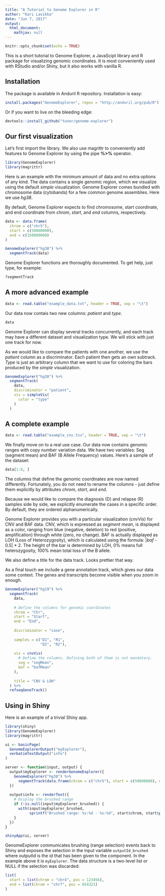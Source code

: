 ```yaml
---
title: "A Tutorial to Genome Explorer in R"
author: "Kari Lavikka"
date: "Jun 7, 2017"
output:
  html_document:
    mathjax: null
---
```


```r
knitr::opts_chunk$set(echo = TRUE)
```

This is a short tutorial to Genome Explorer, a JavaScipt library and R package for visualizing genomic coordinates. It is most conveniently used with RStudio and/or Shiny, but it also works with vanilla R.

## Installation

The package is available in Anduril R repository. Installation is easy:

```r
install.packages("GenomeExplorer", repos = "http://anduril.org/pub/R")
```

Or if you want to live on the bleeding edge:

```r
devtools::install_github("tuner/genome-explorer")
```

## Our first visualization

Let's first import the library. We also use magrittr to conveniently add features to Genome Explorer by using the pipe **%>%** operator.

```r
library(GenomeExplorer)
library(magrittr)
```

Here is an example with the minimum amount of data and no extra options of any kind. The data contains a single genomic region, which we visualize using the default *simple* visualization. Genome Explorer comes bundled with chromosome data (cytobands) for a few common genome assemblies. Here we use *hg38*.

By default, Genome Explorer expects to find chromosome, start coordinate, and end coordinate from _chrom_, _start_, and _end_ columns, respectively.

```r
data <- data.frame(
  chrom = c("chr5"),
  start = c(50000000),
  end = c(150000000)
)

GenomeExplorer("hg38") %>%
  segmentTrack(data)
```

Genome Explorer functions are thoroughly documented. To get help, just type, for example:

```r
?segmentTrack
```

## A more advanced example

```r
data <- read.table("example_data.txt", header = TRUE, sep = "\t")
```

Our data now contais two new columns: _patient_ and _type_.

```r
data
```

Genome Explorer can display several tracks concurrently, and each track may have a different dataset and visualization type. We will stick with just one track for now.

As we would like to compare the patients with one another, we use the _patient_ column as a discriminator. Each patient then gets an own subtrack. _Type_ is just an arbitrary column that we want to use for coloring the bars produced by the _simple_ visualization.

```r
GenomeExplorer("hg38") %>%
  segmentTrack(
    data,
    discriminator = "patient",
    vis = simpleVis(
      color = "type"
    )
  )
```

## A complete example

```r
data <- read.table("example_cnv.tsv", header = TRUE, sep = "\t")
```

We finally move on to a real use case. Our data now contains genomic ranges with copy number variation data. We have two variables: Seg (segment mean) and BAF (B Allele Frequency) values. Here's a sample of the dataset:

```r
data[1:8, ]
```

The columns that define the genomic coordinates are now named differently. Fortunately, you do not need to rename the columns - just define them explicitly by attributes _chrom_, _start_, and _end_.

Because we would like to compare the diagnosis (D) and relapse (R) samples side by side, we explicitly enumerate the cases in a specific order. By default, they are ordered alphanumerically.

Genome Explorer provides you with a particular visualization (_cnvVis_) for CNV and BAF data. CNV, which is expressed as *segment mean*, is displayed as a color, ranging from blue (negative, deletion) to red (positive, amplification) through white (zero, no change). BAF is actually displayed as LOH (Loss of Heterozygosity), which is calculated using the formula: |*baf* - 0.5| * 2. The height of the bar is determined by LOH, 0% means full heterozygosity, 100% mean total loss of the B allele.

We also define a title for the data track. Looks prettier that way.

As a final touch we include a gene annotation track, which gives our data some context. The genes and transcripts become visible when you zoom in enough.

```r
GenomeExplorer("hg19") %>%
  segmentTrack(
    data,
    
    # Define the columns for genomic coordinates
    chrom = "Chr",
    start = "Start",
    end = "End",
    
    discriminator = "case",
    
    samples = c("D1", "R1",
                "D2", "R2"),
    
    vis = cnvVis(
      # Define the columns. Defining both of them is not mandatory.
      seg = "segMean",
      baf = "bafMean"
    ),
    
    title = "CNV & LOH"
  ) %>%
  refseqGeneTrack()
```

## Using in Shiny

Here is an example of a trivial Shiny app.


```r
library(shiny)
library(GenomeExplorer)
library(magrittr)

ui <- basicPage(
  GenomeExplorerOutput("myExplorer"),
  verbatimTextOutput("info")
)

server <- function(input, output) {
  output$myExplorer <- renderGenomeExplorer({
    GenomeExplorer("hg38") %>%
      segmentTrack(data.frame(chrom = c("chr5"), start = c(50000000), end = c(150000000)))
  })
  
  output$info <- renderText({
    # Display the brushed range
    if (!is.null(input$myExplorer_brushed)) {
      with(input$myExplorer_brushed,
           sprintf("Brushed range: %s:%d - %s:%d", start$chrom, start$pos, end$chrom, end$pos))
    }
  })
}

shinyApp(ui, server)
```

GenomeExplorer communicates brushing (range selection) events back to Shiny and exposes
the selection in the input variable `outputId_brushed` where outputId is the id that has
been given to the component. In the example above it is `myExplorer`. The data structure
is a two-level list or NULL if the selection was discarded:

```r
list(
  start = list(chrom = "chr4", pos = 123456),
  end = list(chrom = "chr7", pos = 654321)
)
```

